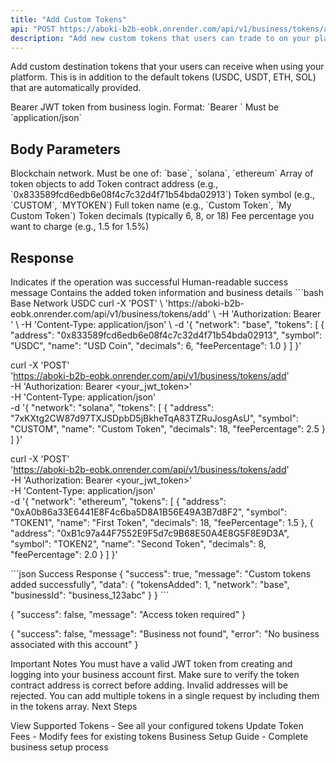 ```yaml
---
title: "Add Custom Tokens"
api: "POST https://aboki-b2b-eobk.onrender.com/api/v1/business/tokens/add"
description: "Add new custom tokens that users can trade to on your platform (in addition to default tokens)"
---
```


Add custom destination tokens that your users can receive when using your platform. This is in addition to the default tokens (USDC, USDT, ETH, SOL) that are automatically provided.

<ParamField header="Authorization" type="string" required>
  Bearer JWT token from business login. Format: `Bearer <your_jwt_token>`
</ParamField>

<ParamField header="Content-Type" type="string" required>
  Must be `application/json`
</ParamField>

## Body Parameters

<ParamField body="network" type="string" required>
  Blockchain network. Must be one of: `base`, `solana`, `ethereum`
</ParamField>

<ParamField body="tokens" type="array" required>
  Array of token objects to add
  <Expandable title="Token Object Structure">
    <ParamField body="address" type="string" required>
      Token contract address (e.g., `0x833589fcd6edb6e08f4c7c32d4f71b54bda02913`)
    </ParamField>
    <ParamField body="symbol" type="string" required>
      Token symbol (e.g., `CUSTOM`, `MYTOKEN`)
    </ParamField>
    <ParamField body="name" type="string" required>
      Full token name (e.g., `Custom Token`, `My Custom Token`)
    </ParamField>
    <ParamField body="decimals" type="number" required>
      Token decimals (typically 6, 8, or 18)
    </ParamField>
    <ParamField body="feePercentage" type="number" required>
      Fee percentage you want to charge (e.g., 1.5 for 1.5%)
    </ParamField>
  </Expandable>
</ParamField>

## Response

<ResponseField name="success" type="boolean">
  Indicates if the operation was successful
</ResponseField>

<ResponseField name="message" type="string">
  Human-readable success message
</ResponseField>

<ResponseField name="data" type="object">
  Contains the added token information and business details
</ResponseField>

<RequestExample>
```bash Base Network USDC
curl -X 'POST' \
  'https://aboki-b2b-eobk.onrender.com/api/v1/business/tokens/add' \
  -H 'Authorization: Bearer <your_jwt_token>' \
  -H 'Content-Type: application/json' \
  -d '{
    "network": "base",
    "tokens": [
      {
        "address": "0x833589fcd6edb6e08f4c7c32d4f71b54bda02913",
        "symbol": "USDC",
        "name": "USD Coin",
        "decimals": 6,
        "feePercentage": 1.0
      }
    ]
  }'


curl -X 'POST' \
  'https://aboki-b2b-eobk.onrender.com/api/v1/business/tokens/add' \
  -H 'Authorization: Bearer <your_jwt_token>' \
  -H 'Content-Type: application/json' \
  -d '{
    "network": "solana",
    "tokens": [
      {
        "address": "7xKXtg2CW87d97TXJSDpbD5jBkheTqA83TZRuJosgAsU",
        "symbol": "CUSTOM",
        "name": "Custom Token",
        "decimals": 18,
        "feePercentage": 2.5
      }
    ]
  }'


curl -X 'POST' \
  'https://aboki-b2b-eobk.onrender.com/api/v1/business/tokens/add' \
  -H 'Authorization: Bearer <your_jwt_token>' \
  -H 'Content-Type: application/json' \
  -d '{
    "network": "ethereum",
    "tokens": [
      {
        "address": "0xA0b86a33E6441E8F4c6ba5D8A1B56E49A3B7d8F2",
        "symbol": "TOKEN1",
        "name": "First Token",
        "decimals": 18,
        "feePercentage": 1.5
      },
      {
        "address": "0xB1c97a44F7552E9F5d7c9B68E50A4E8G5F8E9D3A",
        "symbol": "TOKEN2", 
        "name": "Second Token",
        "decimals": 8,
        "feePercentage": 2.0
      }
    ]
  }'

</RequestExample>
<ResponseExample>
```json Success Response
{
  "success": true,
  "message": "Custom tokens added successfully",
  "data": {
    "tokensAdded": 1,
    "network": "base",
    "businessId": "business_123abc"
  }
}
```


{
  "success": false,
  "message": "Access token required"
}

{
  "success": false,
  "message": "Business not found",
  "error": "No business associated with this account"
}


</ResponseExample>
Important Notes
<Note>
You must have a valid JWT token from creating and logging into your business account first.
</Note>
<Warning>
Make sure to verify the token contract address is correct before adding. Invalid addresses will be rejected.
</Warning>
<Tip>
You can add multiple tokens in a single request by including them in the tokens array.
</Tip>
Next Steps

View Supported Tokens - See all your configured tokens
Update Token Fees - Modify fees for existing tokens
Business Setup Guide - Complete business setup process









